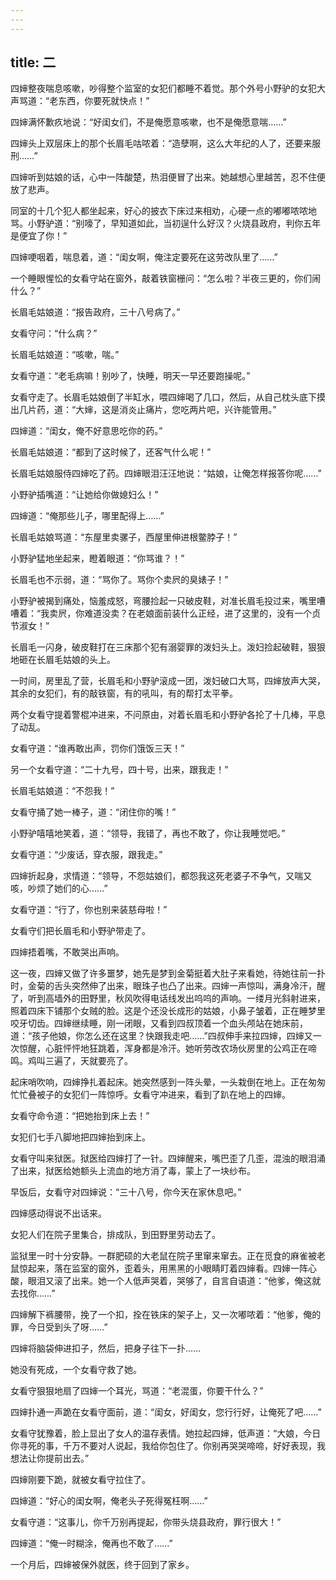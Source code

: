 ```yaml
---
---
---
```

title: 二
---




四婶整夜喘息咳嗽，吵得整个监室的女犯们都睡不着觉。那个外号小野驴的女犯大声骂道：“老东西，你要死就快点！”

四婶满怀歉疚地说：“好闺女们，不是俺愿意咳嗽，也不是俺愿意喘……”

四婶头上双层床上的那个长眉毛咕哝着：“造孽啊，这么大年纪的人了，还要来服刑……”

四婶听到姑娘的话，心中一阵酸楚，热泪便冒了出来。她越想心里越苦，忍不住便放了悲声。

同室的十几个犯人都坐起来，好心的披衣下床过来相劝，心硬一点的嘟嘟哝哝地骂。小野驴道：“别嚎了，早知道如此，当初逞什么好汉？火烧县政府，判你五年是便宜了你！”

四婶哽咽着，喘息着，道：“闺女啊，俺注定要死在这劳改队里了……”

一个睡眼惺忪的女看守站在窗外，敲着铁窗栅问：“怎么啦？半夜三更的，你们闹什么？”

长眉毛姑娘道：“报告政府，三十八号病了。”

女看守问：“什么病？”

长眉毛姑娘道：“咳嗽，喘。”

女看守道：“老毛病嘛！别吵了，快睡，明天一早还要跑操呢。”

女看守走了。长眉毛姑娘倒了半缸水，喂四婶喝了几口，然后，从自己枕头底下摸出几片药，道：“大婶，这是消炎止痛片，您吃两片吧，兴许能管用。”

四婶道：“闺女，俺不好意思吃你的药。”

长眉毛姑娘道：“都到了这时候了，还客气什么呢！”

长眉毛姑娘服侍四婶吃了药。四婶眼泪汪汪地说：“姑娘，让俺怎样报答你呢……”

小野驴插嘴道：“让她给你做媳妇么！”

四婶道：“俺那些儿子，哪里配得上……”

长眉毛姑娘骂道：“东屋里卖骡子，西屋里伸进根鳖脖子！”

小野驴猛地坐起来，瞪着眼道：“你骂谁？！”

长眉毛也不示弱，道：“骂你了。骂你个卖屄的臭婊子！”

小野驴被揭到痛处，恼羞成怒，弯腰捡起一只破皮鞋，对准长眉毛投过来，嘴里嘈嘈着：“我卖屄，你难道没卖？在老娘面前装什么正经，进了这里的，没有一个贞节淑女！”

长眉毛一闪身，破皮鞋打在三床那个犯有溺婴罪的泼妇头上。泼妇捡起破鞋，狠狠地砸在长眉毛姑娘的头上。

一时间，房里乱了营，长眉毛和小野驴滚成一团，泼妇破口大骂，四婶放声大哭，其余的女犯们，有的敲铁窗，有的吼叫，有的帮打太平拳。

两个女看守提着警棍冲进来，不问原由，对着长眉毛和小野驴各抡了十几棒，平息了动乱。

女看守道：“谁再敢出声，罚你们饿饭三天！”

另一个女看守道：“二十九号，四十号，出来，跟我走！”

长眉毛姑娘道：“不怨我！”

女看守捅了她一棒子，道：“闭住你的嘴！”

小野驴嘻嘻地笑着，道：“领导，我错了，再也不敢了，你让我睡觉吧。”

女看守道：“少废话，穿衣服，跟我走。”

四婶折起身，求情道：“领导，不怨姑娘们，都怨我这死老婆子不争气，又喘又咳，吵烦了她们的心……”

女看守道：“行了，你也别来装慈母啦！”

女看守们把长眉毛和小野驴带走了。

四婶捂着嘴，不敢哭出声响。

这一夜，四婶又做了许多噩梦，她先是梦到金菊挺着大肚子来看她，待她往前一扑时，金菊的舌头突然伸了出来，眼珠子也凸了出来。四婶一声惊叫，满身冷汗，醒了，听到高墙外的田野里，秋风吹得电话线发出呜呜的声响。一缕月光斜射进来，照着四床下铺那个女贼的脸。这是个还没长成形的姑娘，小鼻子皱着，正在睡梦里咬牙切齿。四婶继续睡，刚一闭眼，又看到四叔顶着一个血头颅站在她床前，道：“孩子他娘，你怎么还在这里？快跟我走吧……”四叔伸手来拉四婶，四婶又一次惊醒，心脏怦怦地狂跳着，浑身都是冷汗。她听劳改农场伙房里的公鸡正在啼鸣。鸡叫三遍了，天就要亮了。

起床哨吹响，四婶挣扎着起床。她突然感到一阵头晕，一头栽倒在地上。正在匆匆忙忙叠被子的女犯们一阵惊呼。女看守冲进来，看到了趴在地上的四婶。

女看守命令道：“把她抬到床上去！”

女犯们七手八脚地把四婶抬到床上。

女看守叫来狱医。狱医给四婶打了一针。四婶醒来，嘴巴歪了几歪，混浊的眼泪涌了出来，狱医给她额头上流血的地方消了毒，蒙上了一块纱布。

早饭后，女看守对四婶说：“三十八号，你今天在家休息吧。”

四婶感动得说不出话来。

女犯人们在院子里集合，排成队，到田野里劳动去了。

监狱里一时十分安静。一群肥硕的大老鼠在院子里窜来窜去。正在觅食的麻雀被老鼠惊起来，落在监室的窗外，歪着头，用黑黑的小眼睛盯着四婶看。四婶一阵心酸，眼泪又滚了出来。她一个人低声哭着，哭够了，自言自语道：“他爹，俺这就去找你……”

四婶解下裤腰带，挽了一个扣，拴在铁床的架子上，又一次嘟哝着：“他爹，俺的罪，今日受到头了呀……”

四婶将脑袋伸进扣子，然后，把身子往下一扑……

她没有死成，一个女看守救了她。

女看守狠狠地扇了四婶一个耳光，骂道：“老混蛋，你要干什么？”

四婶扑通一声跪在女看守面前，道：“闺女，好闺女，您行行好，让俺死了吧……”

女看守犹豫着，脸上显出了女人的温存表情。她拉起四婶，低声道：“大娘，今日你寻死的事，千万不要对人说起，我给你包住了。你别再哭哭啼啼，好好表现，我想法让你提前出去。”

四婶刚要下跪，就被女看守拉住了。

四婶道：“好心的闺女啊，俺老头子死得冤枉啊……”

女看守道：“这事儿，你千万别再提起，你带头烧县政府，罪行很大！”

四婶道：“俺一时糊涂，俺再也不敢了……”

一个月后，四婶被保外就医，终于回到了家乡。